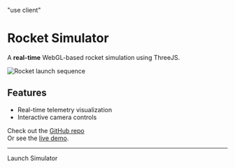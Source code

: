 "use client"

# Rocket Simulator

A **real-time** WebGL-based rocket simulation using ThreeJS.

![Rocket launch sequence](/images/rocket1.png)

## Features
- Real-time telemetry visualization
- Interactive camera controls

Check out the [GitHub repo](https://github.com/yourname/rocket-sim)  
Or see the [live demo](/demo/rocket-sim).

---

<CustomButton href="https://rocket-sim.com">Launch Simulator</CustomButton>
